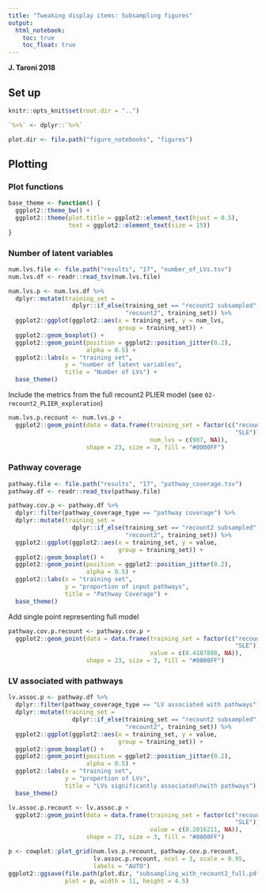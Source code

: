 ```yaml
---
title: "Tweaking display items: Subsampling figures"
output:   
  html_notebook: 
    toc: true
    toc_float: true
---
```


**J. Taroni 2018**

## Set up 

```r
knitr::opts_knit$set(root.dir = "..")
```

```r
`%>%` <- dplyr::`%>%`
```

```r
plot.dir <- file.path("figure_notebooks", "figures")
```

## Plotting

### Plot functions

```r
base_theme <- function() {
  ggplot2::theme_bw() +
  ggplot2::theme(plot.title = ggplot2::element_text(hjust = 0.5),
                 text = ggplot2::element_text(size = 15))
}
```

### Number of latent variables

```r
num.lvs.file <- file.path("results", "17", "number_of_LVs.tsv")
num.lvs.df <- readr::read_tsv(num.lvs.file)
```

```r
num.lvs.p <- num.lvs.df %>%
  dplyr::mutate(training_set = 
                  dplyr::if_else(training_set == "recount2 subsampled",
                                 "recount2", training_set)) %>%
  ggplot2::ggplot(ggplot2::aes(x = training_set, y = num_lvs,
                               group = training_set)) +
  ggplot2::geom_boxplot() +
  ggplot2::geom_point(position = ggplot2::position_jitter(0.2),
                      alpha = 0.5) +
  ggplot2::labs(x = "training set", 
                y = "number of latent variables",
                title = "Number of LVs") +
  base_theme()
```


Include the metrics from the full recount2 PLIER model (see 
`02-recount2_PLIER_exploration`)

```r
num.lvs.p.recount <- num.lvs.p + 
  ggplot2::geom_point(data = data.frame(training_set = factor(c("recount2", 
                                                                "SLE")), 
                                        num_lvs = c(987, NA)),
                      shape = 23, size = 3, fill = "#0000FF")
```

### Pathway coverage

```r
pathway.file <- file.path("results", "17", "pathway_coverage.tsv")
pathway.df <- readr::read_tsv(pathway.file)
```

```r
pathway.cov.p <- pathway.df %>%
  dplyr::filter(pathway_coverage_type == "pathway coverage") %>%
  dplyr::mutate(training_set = 
                  dplyr::if_else(training_set == "recount2 subsampled",
                                 "recount2", training_set)) %>%
  ggplot2::ggplot(ggplot2::aes(x = training_set, y = value,
                               group = training_set)) +
  ggplot2::geom_boxplot() +
  ggplot2::geom_point(position = ggplot2::position_jitter(0.2),
                      alpha = 0.5) +
  ggplot2::labs(x = "training set", 
                y = "proportion of input pathways",
                title = "Pathway Coverage") +
  base_theme()
```

Add single point representing full model 

```r
pathway.cov.p.recount <- pathway.cov.p + 
  ggplot2::geom_point(data = data.frame(training_set = factor(c("recount2",
                                                                "SLE")),
                                        value = c(0.4187898, NA)),
                      shape = 23, size = 3, fill = "#0000FF")
```

### LV associated with pathways

```r
lv.assoc.p <- pathway.df %>%
  dplyr::filter(pathway_coverage_type == "LV associated with pathways") %>%
  dplyr::mutate(training_set = 
                  dplyr::if_else(training_set == "recount2 subsampled",
                                 "recount2", training_set)) %>%
  ggplot2::ggplot(ggplot2::aes(x = training_set, y = value,
                               group = training_set)) +
  ggplot2::geom_boxplot() +
  ggplot2::geom_point(position = ggplot2::position_jitter(0.2),
                      alpha = 0.5) +
  ggplot2::labs(x = "training set", 
                y = "proportion of LVs",
                title = "LVs significantly associated\nwith pathways") +
  base_theme()
```

```r
lv.assoc.p.recount <- lv.assoc.p + 
  ggplot2::geom_point(data = data.frame(training_set = factor(c("recount2",
                                                                "SLE")),
                                        value = c(0.2016211, NA)),
                      shape = 23, size = 3, fill = "#0000FF")
```

```r
p <- cowplot::plot_grid(num.lvs.p.recount, pathway.cov.p.recount, 
                        lv.assoc.p.recount, ncol = 3, scale = 0.95, 
                        labels = "AUTO")
ggplot2::ggsave(file.path(plot.dir, "subsampling_with_recount2_full.pdf"),
                plot = p, width = 11, height = 4.5)
```

